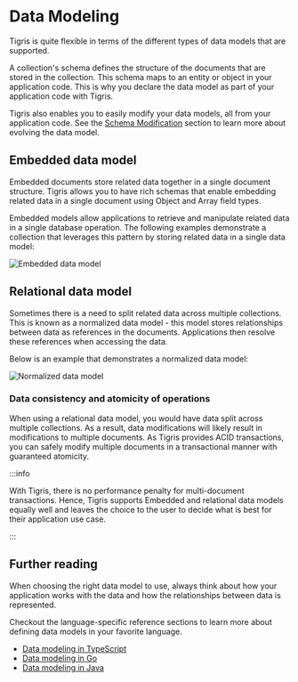 # Data Modeling

Tigris is quite flexible in terms of the different types of data models that
are supported.

A collection's schema defines the structure of the documents
that are stored in the collection. This schema maps to an entity or object
in your application code. This is why you declare the data model as part of
your application code with Tigris.

Tigris also enables you to easily modify your data models, all from your
application code. See the [Schema Modification](./schema-modification.mdx)
section to learn more about evolving the data model.

## Embedded data model

Embedded documents store related data together in a single document
structure. Tigris allows you to have rich schemas that enable embedding
related data in a single document using Object and Array field types.

Embedded models allow applications to retrieve and manipulate related data
in a single database operation. The following examples demonstrate a
collection that leverages this pattern by storing related data in a single
data model:

![Embedded data model](/img/embedded.jpg)

## Relational data model

Sometimes there is a need to split related data across multiple collections.
This is known as a normalized data model - this model stores relationships
between data as references in the documents. Applications then resolve these
references when accessing the data.

Below is an example that demonstrates a normalized data model:

![Normalized data model](/img/relational-model.jpg)

### Data consistency and atomicity of operations

When using a relational data model, you would have data split across
multiple collections. As a result, data modifications will likely result in
modifications to multiple documents. As Tigris provides ACID transactions,
you can safely modify multiple documents in a transactional manner with
guaranteed atomicity.

:::info

With Tigris, there is no performance penalty for multi-document transactions.
Hence, Tigris supports Embedded and relational data models equally well and
leaves the choice to the user to decide what is best for their application
use case.

:::

## Further reading

When choosing the right data model to use, always think about how your
application works with the data and how the relationships between data is
represented.

Checkout the language-specific reference sections to learn more about
defining data models in your favorite language.

- [Data modeling in TypeScript](../../sdkstools/typescript/database/datamodel.mdx)
- [Data modeling in Go](../../sdkstools/golang/database/datamodel.mdx)
- [Data modeling in Java](../../sdkstools/java/database/datamodel/declare.md)
